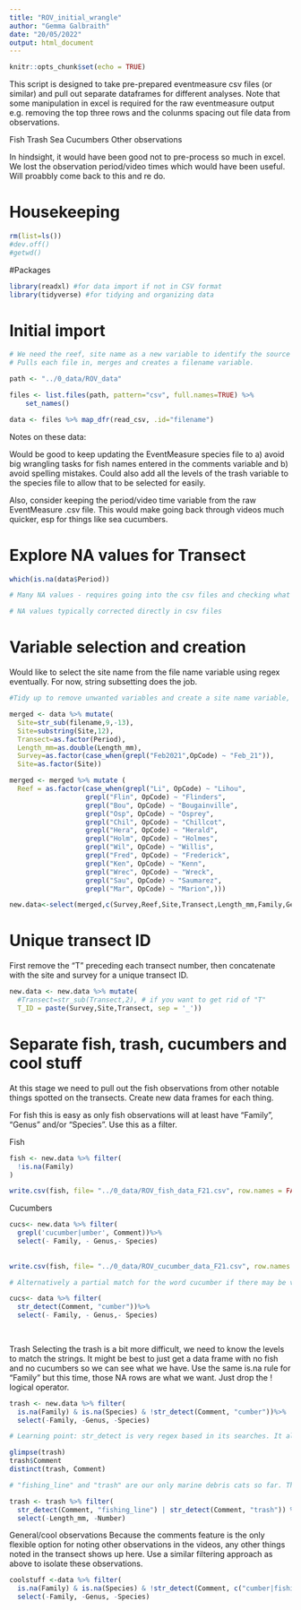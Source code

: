 ```yaml
---
title: "ROV_initial_wrangle"
author: "Gemma Galbraith"
date: "20/05/2022"
output: html_document
---
```


```r
knitr::opts_chunk$set(echo = TRUE)
```

This script is designed to take pre-prepared eventmeasure csv files (or similar) and pull out separate dataframes for different analyses. Note that some manipulation in excel is required for the raw eventmeasure output e.g. removing the top three rows and the colunms spacing out file data from observations. 

Fish
Trash
Sea Cucumbers
Other observations

In hindsight, it would have been good not to pre-process so much in excel. We lost the observation period/video times which would have been useful. Will proabbly come back to this and re do.


# Housekeeping
```r
rm(list=ls())
#dev.off()
#getwd()
```

#Packages
```r
library(readxl) #for data import if not in CSV format
library(tidyverse) #for tidying and organizing data
```

# Initial import
```r
# We need the reef, site name as a new variable to identify the source of the data
# Pulls each file in, merges and creates a filename variable. 

path <- "../0_data/ROV_data"

files <- list.files(path, pattern="csv", full.names=TRUE) %>%
    set_names()

data <- files %>% map_dfr(read_csv, .id="filename")

```

Notes on these data:

Would be good to keep updating the EventMeasure species file to a) avoid big wrangling tasks for fish names entered in the comments variable and b) avoid spelling mistakes. Could also add all the levels of the trash variable to the species file to allow that to be selected for easily.

Also, consider keeping the period/video time variable from the raw EventMeasure .csv file. This would make going back through videos much quicker, esp for things like sea cucumbers.

# Explore NA values for Transect
```r

which(is.na(data$Period))

# Many NA values - requires going into the csv files and checking what's going on. May even require looking at the videos. Some are genuine observations made outside of any particular transect but these shouldn't be included in the statistical analysis.

# NA values typically corrected directly in csv files
```


# Variable selection and creation
Would like to select the site name from the file name variable using regex eventually. For now, string subsetting does the job.

```r
#Tidy up to remove unwanted variables and create a site name variable, Reef variable and a survey date.

merged <- data %>% mutate(
  Site=str_sub(filename,9,-13),
  Site=substring(Site,12),
  Transect=as.factor(Period),
  Length_mm=as.double(Length_mm),
  Survey=as.factor(case_when(grepl("Feb2021",OpCode) ~ "Feb_21")),
  Site=as.factor(Site))

merged <- merged %>% mutate ( 
  Reef = as.factor(case_when(grepl("Li", OpCode) ~ "Lihou",
                   grepl("Flin", OpCode) ~ "Flinders",
                   grepl("Bou", OpCode) ~ "Bougainville",
                   grepl("Osp", OpCode) ~ "Osprey",
                   grepl("Chil", OpCode) ~ "Chillcot",
                   grepl("Hera", OpCode) ~ "Herald",
                   grepl("Holm", OpCode) ~ "Holmes",
                   grepl("Wil", OpCode) ~ "Willis",
                   grepl("Fred", OpCode) ~ "Frederick",
                   grepl("Ken", OpCode) ~ "Kenn",
                   grepl("Wrec", OpCode) ~ "Wreck",
                   grepl("Sau", OpCode) ~ "Saumarez",
                   grepl("Mar", OpCode) ~ "Marion",)))

new.data<-select(merged,c(Survey,Reef,Site,Transect,Length_mm,Family,Genus,Species, Number,Comment))
```

# Unique transect ID 
First remove the "T" preceding each transect number, then concatenate with the site and survey for a unique transect ID.
```r

new.data <- new.data %>% mutate(
  #Transect=str_sub(Transect,2), # if you want to get rid of "T"
  T_ID = paste(Survey,Site,Transect, sep = '_'))

```


# Separate fish, trash, cucumbers and cool stuff
At this stage we need to pull out the fish observations from other notable things spotted on the transects. Create new data frames for each thing.

For fish this is easy as only fish observations will at least have "Family", "Genus" and/or "Species". Use this as a filter.

Fish
```r

fish <- new.data %>% filter(
  !is.na(Family)
)

write.csv(fish, file= "../0_data/ROV_fish_data_F21.csv", row.names = FALSE)

```


Cucumbers
```r

cucs<- new.data %>% filter(
  grepl('cucumber|umber', Comment))%>% 
  select(- Family, - Genus,- Species)
  
  
write.csv(fish, file= "../0_data/ROV_cucumber_data_F21.csv", row.names = FALSE)

# Alternatively a partial match for the word cucumber if there may be variations of this spelling in the data

cucs<- data %>% filter(
  str_detect(Comment, "cumber"))%>% 
  select(- Family, - Genus,- Species)
  
  

```

Trash
Selecting the trash is a bit more difficult, we need to know the levels to match the strings. It might be best to just get a data frame with no fish and no cucumbers so we can see what we have. Use the same is.na rule for "Family" but this time, those NA rows are what we want. Just drop the ! logical operator.

```r
trash <- new.data %>% filter(
  is.na(Family) & is.na(Species) & !str_detect(Comment, "cumber"))%>% 
  select(-Family, -Genus, -Species)

# Learning point: str_detect is very regex based in its searches. It also has a "negate" argument which will NOT search for the pattern you supply, works like the ! operator. e.g.str_detect(Comment, "cumber", negate = TRUE)

glimpse(trash)
trash$Comment
distinct(trash, Comment)

# "fishing_line" and "trash" are our only marine debris cats so far. There are also no multiple spellings of these variables.

trash <- trash %>% filter(
  str_detect(Comment, "fishing_line") | str_detect(Comment, "trash")) %>% 
  select(-Length_mm, -Number)

```

General/cool observations
Because the comments feature is the only flexible option for noting other observations in the videos, any other things noted in the transect shows up here. Use a similar filtering approach as above to isolate these observations.

```r
coolstuff <-data %>% filter(
  is.na(Family) & is.na(Species) & !str_detect(Comment, c("cumber|fishing_line|trash")))%>% 
  select(-Family, -Genus, -Species)
```

